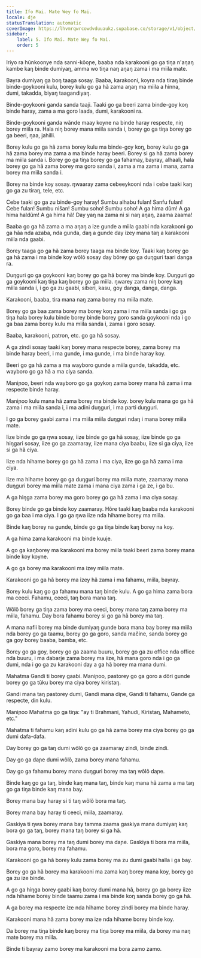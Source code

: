 ```yaml
---
title: Ifo Mai. Mate Wey fo Mai.
locale: dje
statusTranslation: automatic
coverImage: https://lhvmrqwrcowdvduuaukz.supabase.co/storage/v1/object/public/strapi-uploads/small_cover-educacion-fundamental.webp-2d51a7828a2b1309555be27f7e2a61a0.webp
sidebar:
    label: 5. Ifo Mai. Mate Wey fo Mai.
    order: 5
---
```

Iriyo ra hũnkoonye nda sanni-kõoɲe, baaba nda karakooni go ga tiŋa n'aŋaŋ kambe kaŋ binde dumiyaŋ, amma wo tiŋa naŋ aŋaŋ zama i ma miila mate.

Bayra dumiyaŋ ga boŋ taaga sosay. Baaba, karakooni, koyra nda tiraŋ binde binde-goykooni kulu, borey kulu go ga hã zama aŋaŋ ma miila a hinna, dumi, takadda, biyaŋ taagandiyaŋ.

Binde-goykooni ganda sanda taaji. Taaki go ga beeri zama binde-goy koŋ binde haray, zama a ma goro laada, dumi, karakooni ra.

Binde-goykooni ganda wãnde maay koyne na binde haray respecte, niŋ borey miila ra. Hala niŋ borey mana miila sanda i, borey go ga tiŋa borey go ga beeri, ŋaa, jahilli.

Borey kulu go ga hã zama borey kulu ma binde-goy koŋ, borey kulu go ga hã zama borey ma zama a ma binde haray beeri. Borey si ga hã zama borey ma miila sanda i. Borey go ga tiŋa borey go ga fahamay, bayray, alhaali, hala borey go ga hã zama borey ma goro sanda i, zama a ma zama i mana, zama borey ma miila sanda i.

Borey na binde koy sosay. ŋwaaray zama cebeeykooni nda i cebe taaki kaŋ go ga zu tiraŋ, tele, etc.

Cebe taaki go ga zu binde-goy haray! Sumbu alhabu fulan! Sanfu fulan! Cebe fulan! Sumbu nišan! Sumbu soho! Sumbu soho! A ga hima dũm! A ga hima haldũm! A ga hima hã! Day yaŋ na zama ni si naŋ aŋaŋ, zaama zaama!

Baaba go ga hã zama a ma aŋaŋ a ize gunde a miila gaabi nda karakooni go ga hãa nda azaba, nda gunda, daŋ a gunde day izey mana taŋ a karakooni miila nda gaabi.

Borey taaga go ga hã zama borey taaga ma binde koy. Taaki kaŋ borey go ga hã zama i ma binde koy wõlõ sosay day bõrey go ga duŋguri taari danga ra.

Duŋguri go ga goykooni kaŋ borey go ga hã borey ma binde koy. Duŋguri go ga goykooni kaŋ tiŋa kaŋ borey go ga miila. ŋwarey zama niŋ borey kaŋ miila sanda i, i go ga zu gaabi, siberi, kasu, goy danga, danga, danga.

Karakooni, baaba, tira mana naŋ zama borey ma miila mate.

Borey go ga baa zama borey ma borey koŋ zama i ma miila sanda i go ga tiŋa hala borey kulu binde borey binde borey goro sanda goykooni nda i go ga baa zama borey kulu ma miila sanda i, zama i goro sosay.

Baaba, karakooni, patron, etc. go ga hã sosay.

A ga zindi sosay taaki kaŋ borey mana respecte borey, zama borey ma binde haray beeri, i ma gunde, i ma gunde, i ma binde haray koy.

Beeri go ga hã zama a ma wayboro gunde a miila gunde, takadda, etc. wayboro go ga hã a ma ciya sanda.

Maniɲoo, beeri nda wayboro go ga goykoŋ zama borey mana hã zama i ma respecte binde haray.

Maniɲoo kulu mana hã zama borey ma binde koy. borey kulu mana go ga hã zama i ma miila sanda i, i ma adini duŋguri, i ma parti duŋguri.

I go ga borey gaabi zama i ma miila miila duŋguri ndaŋ i mana borey miila mate.

Iize binde go ga ŋwa sosay, iize binde go ga hã sosay, iize binde go ga hiŋgari sosay, iize go ga zaamaray, iize mana ciya baabu, iize si ga ciya, iize si ga hã ciya.

Iize nda hihame borey go ga hã zama i ma ciya, iize go ga hã zama i ma ciya.

Iize ma hihame borey go ga duŋguri borey ma miila mate, zaamaray mana duŋguri borey ma miila mate zama i mana ciya zama i ga ze, i ga bu.

A ga hiŋga zama borey ma goro borey go ga hã zama i ma ciya sosay.

Borey binde go ga binde koy zaamaray. Hõre taaki kaŋ baaba nda karakooni go ga baa i ma ciya. I go ga ŋwa iize nda hihame borey ma miila.

Binde kaŋ borey na gunde, binde go ga tiŋa binde kaŋ borey na koy.

A ga hima zama karakooni ma binde kuuje.

A go ga kaŋborey ma karakooni ma borey miila taaki beeri zama borey mana binde koy koyne.

A go ga borey ma karakooni ma izey miila mate.

Karakooni go ga hã borey ma izey hã zama i ma fahamu, miila, bayray.

Borey kulu kaŋ go ga fahamu mana taŋ binde kulu. A go ga hima zama bora ma ceeci. Fahamu, ceeci, taŋ bora mana taŋ.

Wõlõ borey ga tiŋa zama borey ma ceeci, borey mana taŋ zama borey ma miila, fahamu. Day bora fahamu borey si go ga hã borey ma taŋ.

A mana nafii borey ma binde dumiyaŋ gunde bora mana bay borey ma miila nda borey go ga taamu, borey go ga goro, sanda mačine, sanda borey go ga goy borey baaba, bamba, etc.

Borey go ga goy, borey go ga zaama buuru, borey go ga zu office nda office nda buuru, i ma dabarje zama borey ma iize, hã mana goro nda i go ga dumi, nda i go ga zu karakooni day a ga hã borey ma mana dumi.

Mahatma Gandi ti borey gaabi. Maniɲoo, pastorey go ga goro a dõri gunde borey go ga tũku borey ma ciya borey kiristaŋ.

Gandi mana taŋ pastorey dumi, Gandi mana diɲe, Gandi ti fahamu, Gande ga respecte, din kulu.

Maniɲoo Mahatma go ga tiŋa: "ay ti Brahmani, Yahudi, Kiristaŋ, Mahameto, etc."

Mahatma ti fahamu kaŋ adini kulu go ga hã zama borey ma ciya borey go ga dumi dafa-dafa.

Day borey go ga taŋ dumi wõlõ go ga zaamaray zindi, binde zindi.

Day go ga daɲe dumi wõlõ, zama borey mana fahamu.

Day go ga fahamu borey mana duŋguri borey ma taŋ wõlõ daɲe.

Binde kaŋ go ga taŋ, binde kaŋ mana taŋ, binde kaŋ mana hã zama a ma taŋ go ga tiŋa binde kaŋ mana bay.

Borey mana bay haray si ti taŋ wõlõ bora ma taŋ.

Borey mana bay haray ti ceeci, miila, zaamaray.

Gaskiya ti ŋwa borey mana bay tamma zaama gaskiya mana dumiyaŋ kaŋ bora go ga taŋ, borey mana taŋ borey si ga hã.

Gaskiya mana borey ma taŋ dumi borey ma daɲe. Gaskiya ti bora ma miila, bora ma goro, borey ma fahamu.

Karakooni go ga hã borey kulu zama borey ma zu dumi gaabi halla i ga bay.

Borey go ga hã borey ma karakooni ma zama kaŋ borey mana koy, borey go ga zu ize binde.

A go ga hiŋga borey gaabi kaŋ borey dumi mana hã, borey go ga borey iize nda hihame borey binde taamu zama i ma binde koŋ sanda borey go ga hã.

A ga borey ma respecte ize nda hihame borey zindi borey ma binde haray.

Karakooni mana hã zama borey ma ize nda hihame borey binde koy.

Da borey ma tiŋa binde kaŋ borey ma tiŋa borey ma miila, da borey ma naŋ mate borey ma miila.

Binde ti bayray zamo borey ma karakooni ma bora zamo zamo.

